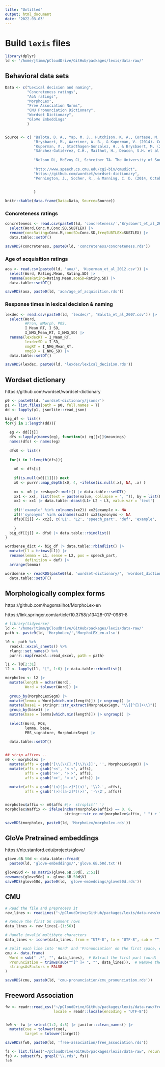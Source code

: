 ```yaml
---
title: "Untitled"
output: html_document
date: '2022-08-03'
---
```



# Build `lexis` files

```r
library(dplyr)
ld <- '/home/jtimm/pCloudDrive/GitHub/packages/lexis/data-raw/'
```



## Behavioral data sets

```r
Data <- c("Lexical decision and naming",
          "Concreteness ratings",
          "AoA ratings",
          "MorphoLex",
          "Free Association Norms",
          "CMU Pronunciation Dictionary",
          "Wordset Dictionary",
          "GloVe Embeddings"
          )


Source <- c( "Balota, D. A., Yap, M. J., Hutchison, K. A., Cortese, M. J., Kessler, B., Loftis, B., ... & Treiman, R. (2007). The English lexicon project. *Behavior research methods*, 39(3), 445-459.",
             "Brysbaert, M., Warriner, A. B., & Kuperman, V. (2014). Concreteness ratings for 40 thousand generally known English word lemmas. *Behavior research methods*, 46(3), 904-911.",
             "Kuperman, V., Stadthagen-Gonzalez, H., & Brysbaert, M. (2012). Age-of-acquisition ratings for 30,000 English words. *Behavior Research Methods*, 44(4), 978-990.",
             "Sánchez-Gutiérrez, C.H., Mailhot, H., Deacon, S.H. et al. MorphoLex: A derivational morphological database for 70,000 English words. Behav Res 50, 1568–1580 (2018). https://doi.org/10.3758/s13428-017-0981-8",
             
             "Nelson DL, McEvoy CL, Schreiber TA. The University of South Florida free association, rhyme, and word fragment norms. Behav Res Methods Instrum Comput. 2004 Aug;36(3):402-7. doi: 10.3758/bf03195588. PMID: 15641430.",
             
             "http://www.speech.cs.cmu.edu/cgi-bin/cmudict",
             "https://github.com/wordset/wordset-dictionary",
             "Pennington, J., Socher, R., & Manning, C. D. (2014, October). Glove: Global vectors for word representation. In Proceedings of the 2014 conference on empirical methods in natural language processing (EMNLP) (pp. 1532-1543)."
             
             
             )

knitr::kable(data.frame(Data=Data, Source=Source))
```



### Concreteness ratings

```r
concreteness <- read.csv(paste0(ld, 'concreteness/','Brysbaert_et_al_2014.csv')) |>
  select(Word,Conc.M,Conc.SD,SUBTLEX) |>
  rename(concRating=Conc.M,concSD=Conc.SD,freqSUBTLEX=SUBTLEX) |>
  data.table::setDT()

saveRDS(concreteness, paste0(ld, 'concreteness/concreteness.rds'))
```



### Age of acquisition ratings

```r
aoa <- read.csv(paste0(ld, 'aoa/', 'Kuperman_et_al_2012.csv')) |>
  select(Word, Rating.Mean, Rating.SD) |>
  rename(aoaRating=Rating.Mean,aoaSD=Rating.SD) |>
  data.table::setDT()

saveRDS(aoa, paste0(ld, 'aoa/age_of_acquisition.rds'))
```



### Response times in lexical decision & naming

```r
lexdec <- read.csv(paste0(ld, 'lexdec/', 'Balota_et_al_2007.csv')) |>
  select(Word, 
         #Pron, NMorph, POS, 
         I_Mean_RT, I_SD, 
         I_NMG_Mean_RT, I_NMG_SD) |>
  rename(lexdecRT = I_Mean_RT, 
         lexdecSD = I_SD,
         nmgRT = I_NMG_Mean_RT, 
         nmgSD = I_NMG_SD) |>
  data.table::setDT()

saveRDS(lexdec, paste0(ld, 'lexdec/lexical_decision.rds'))
```



## Wordset dictionary 

https://github.com/wordset/wordset-dictionary


```r
p0 <- paste0(ld, 'wordset-dictionary/jsons/')
p1 <- list.files(path = p0, full.names = T)
dd <- lapply(p1, jsonlite::read_json)

big_df <- list()
for(j in 1:length(dd)){
  
  eg <- dd[[j]]
  dfs <-lapply(names(eg), function(x) eg[[x]]$meanings)
  names(dfs) <- names(eg) 
  
  dfs0 <- list()
  
  for(i in 1:length(dfs)){
    
    x0 <- dfs[i] 
    
    if(is.null(x0[[1]])) next
    x0 <- purrr::map_depth(x0, 4, ~ifelse(is.null(.x), NA, .x) )
  
    xx <- x0 |> reshape2::melt() |> data.table::setDT()
    xx1 <- xx[, list(text = paste(value, collapse = ", ")), by = list(L1, L2, L3)]
    xx2 <- xx1 |> data.table::dcast(L1+ L2 ~ L3, value.var = 'text')
    
    if(!'example' %in% colnames(xx2)) xx2$example <- NA
    if(!'synonyms' %in% colnames(xx2)) xx2$synonyms <- NA
    dfs0[[i]] <- xx2[, c('L1', 'L2', 'speech_part', 'def', 'example', 'synonyms')]
    
    }
  big_df[[j]] <- dfs0 |> data.table::rbindlist()
}

wordsense_dict <- big_df |> data.table::rbindlist() |> 
  mutate(L1 = trimws(L1)) |>
  rename(lemma = L1, sense = L2, pos = speech_part, 
         definition = def) |>
  arrange(lemma)
```



```r
wordsense <- readRDS(paste0(ld, 'wordset-dictionary/', 'wordset_dictionary.rds'))  |>
  data.table::setDT()
```





## Morphologically complex forms

https://github.com/hugomailhot/MorphoLex-en

https://link.springer.com/article/10.3758/s13428-017-0981-8


```r
# library(tidyverse)
ld <- '/home/jtimm/pCloudDrive/GitHub/packages/lexis/data-raw/'
path <- paste0(ld, 'MorphoLex/','MorphoLEX_en.xlsx')

l0 <- path %>% 
  readxl::excel_sheets() %>% 
  rlang::set_names() %>% 
  purrr::map(readxl::read_excel, path = path)

l1 <- l0[2:31]
l2 <- lapply(l1, "[", 1:6) |> data.table::rbindlist()

morpholex <- l2 |> 
  mutate(length = nchar(Word), 
         Word = tolower(Word)) |>
  
  group_by(MorphoLexSegm) |>
  mutate(lemma = Word[which.min(length)]) |> ungroup() |>
  mutate(base1 = stringr::str_extract(MorphoLexSegm, "\\{[^{}]+\\}")) |>
  group_by(base1) |>
  mutate(base = lemma[which.min(length)]) |> ungroup() |>
  
  select(Word, POS, 
         lemma, base, 
         PRS_signature, MorphoLexSegm) |>
  
  data.table::setDT() 


## strip affixes --
m0 <- morpholex |>
  mutate(affs = gsub('[\\(\\{].*[\\)\\}]', '', MorphoLexSegm)) |>
  mutate(affs = gsub('<<', '< <', affs),
         affs = gsub('>>', '> >', affs),
         affs = gsub('<>', '< >', affs)) |>
  
  mutate(affs = gsub('(<)([a-z]*)(<)', '\\2-', affs),
         affs = gsub('(>)([a-z]*)(>)', '-\\2', affs)) 


morpholex$affix <- m0$affs #|>  strsplit(' ')
morpholex$Naffix <- ifelse(nchar(morpholex$affix) == 0, 0, 
                           stringr::str_count(morpholex$affix, " ") + 1)

saveRDS(morpholex, paste0(ld, 'MorphoLex/morpholex.rds'))
```




## GloVe Pretrained embeddings

https://nlp.stanford.edu/projects/glove/

```r
glove.6B.50d <- data.table::fread(
  paste0(ld, 'glove-embeddings/','glove.6B.50d.txt'))

glove50d <- as.matrix(glove.6B.50d[, 2:51])
rownames(glove50d) <- glove.6B.50d$V1
saveRDS(glove50d, paste0(ld, 'glove-embeddings/glove50d.rds'))
```




## CMU

```r
# Read the file and preprocess it
raw_lines <- readLines("~/pCloudDrive/GitHub/packages/lexis/data-raw/cmu-pronunciation/cmudict-0.7b", encoding = "UTF-8", warn = FALSE)

# Remove the first 56 comment rows
data_lines <- raw_lines[-(1:56)]

# Handle invalid multibyte characters
data_lines <- iconv(data_lines, from = "UTF-8", to = "UTF-8", sub = "")

# Split each line into 'Word' and 'Pronunciation' on the first space, ensuring no leading spaces
cmu <- data.frame(
  Word = sub(" .*", "", data_lines),  # Extract the first part (word)
  Pronunciation = trimws(sub("^[^ ]+ ", "", data_lines)),  # Remove the first word and any leading space
  stringsAsFactors = FALSE
)

saveRDS(cmu, paste0(ld, 'cmu-pronunciation/cmu_pronunciation.rds'))
```


## Freeword Association

```r
fw <- readr::read_csv("~/pCloudDrive/GitHub/packages/lexis/data-raw/free-association/free_association.txt", 
                      locale = readr::locale(encoding = "UTF-8"))


fw0 <- fw |> select(1:2, 4:5) |> janitor::clean_names() |>
  mutate(cue = tolower(cue),
         target = tolower(target))

saveRDS(fw0, paste0(ld, 'free-association/free_association.rds'))
```



```r
fs <- list.files("~/pCloudDrive/GitHub/packages/lexis/data-raw", recursive = T)
fs0 <- subset(fs, grepl('\\.rds', fs))
fs0
```





